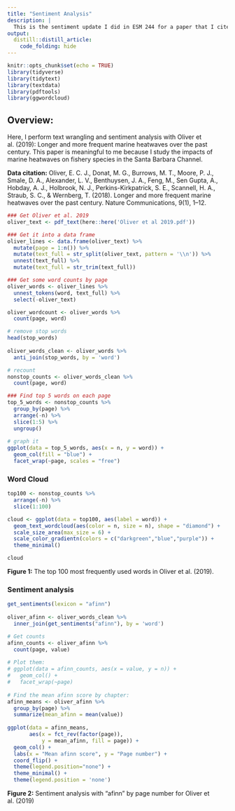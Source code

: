 ```yaml
---
title: "Sentiment Analysis"
description: |
  This is the sentiment update I did in ESM 244 for a paper that I cite super often!
output: 
  distill::distill_article:
    code_folding: hide
---
```



```r
knitr::opts_chunk$set(echo = TRUE)
library(tidyverse)
library(tidytext)
library(textdata)
library(pdftools)
library(ggwordcloud)
```

## Overview:
Here, I perform text wrangling and sentiment analysis with Oliver et al. (2019): Longer and more frequent marine heatwaves over the past century. This paper is meaningful to me because I study the impacts of marine heatwaves on fishery species in the Santa Barbara Channel. 

**Data citation:** Oliver, E. C. J., Donat, M. G., Burrows, M. T., Moore, P. J., Smale, D. A., Alexander, L. V., Benthuysen, J. A., Feng, M., Sen Gupta, A., Hobday, A. J., Holbrook, N. J., Perkins-Kirkpatrick, S. E., Scannell, H. A., Straub, S. C., & Wernberg, T. (2018). Longer and more frequent marine heatwaves over the past century. Nature Communications, 9(1), 1–12.


```r
### Get Oliver et al. 2019
oliver_text <- pdf_text(here::here('Oliver et al 2019.pdf'))
```


```r
### Get it into a data frame
oliver_lines <- data.frame(oliver_text) %>% 
  mutate(page = 1:n()) %>%
  mutate(text_full = str_split(oliver_text, pattern = '\\n')) %>% 
  unnest(text_full) %>% 
  mutate(text_full = str_trim(text_full)) 
```


```r
### Get some word counts by page
oliver_words <- oliver_lines %>% 
  unnest_tokens(word, text_full) %>% 
  select(-oliver_text)

oliver_wordcount <- oliver_words %>% 
  count(page, word)

# remove stop words
head(stop_words)
 
oliver_words_clean <- oliver_words %>% 
  anti_join(stop_words, by = 'word')

# recount
nonstop_counts <- oliver_words_clean %>% 
  count(page, word)

```


```r
### Find top 5 words on each page
top_5_words <- nonstop_counts %>% 
  group_by(page) %>% 
  arrange(-n) %>% 
  slice(1:5) %>%
  ungroup()
 
# graph it 
ggplot(data = top_5_words, aes(x = n, y = word)) +
  geom_col(fill = "blue") +
  facet_wrap(~page, scales = "free")

```

### Word Cloud 

```r
top100 <- nonstop_counts %>% 
  arrange(-n) %>% 
  slice(1:100)

cloud <- ggplot(data = top100, aes(label = word)) +
  geom_text_wordcloud(aes(color = n, size = n), shape = "diamond") +
  scale_size_area(max_size = 6) +
  scale_color_gradientn(colors = c("darkgreen","blue","purple")) +
  theme_minimal()

cloud

```

**Figure 1:** The top 100 most frequently used words in Oliver et al. (2019).

### Sentiment analysis

```r
get_sentiments(lexicon = "afinn")
 
oliver_afinn <- oliver_words_clean %>% 
  inner_join(get_sentiments("afinn"), by = 'word')

# Get counts 
afinn_counts <- oliver_afinn %>% 
  count(page, value)
 
# Plot them: 
# ggplot(data = afinn_counts, aes(x = value, y = n)) +
#   geom_col() +
#   facet_wrap(~page)
 
# Find the mean afinn score by chapter: 
afinn_means <- oliver_afinn %>% 
  group_by(page) %>% 
  summarize(mean_afinn = mean(value))
 
ggplot(data = afinn_means, 
       aes(x = fct_rev(factor(page)),
           y = mean_afinn, fill = page)) +
  geom_col() +
  labs(x = "Mean afinn score", y = "Page number") +
  coord_flip() +
  theme(legend.position="none") +
  theme_minimal() +
  theme(legend.position = 'none')

```

**Figure 2:** Sentiment analysis with "afinn" by page number for Oliver et al. (2019)